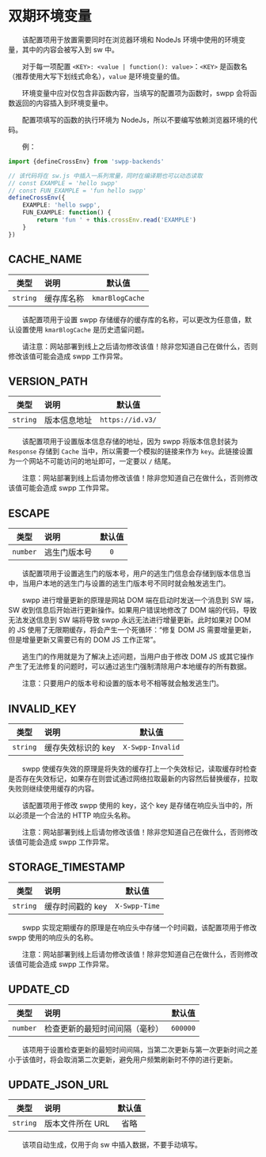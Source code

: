 # 双期环境变量

&emsp;&emsp;该配置项用于放置需要同时在浏览器环境和 NodeJs 环境中使用的环境变量，其中的内容会被写入到 sw 中。

&emsp;&emsp;对于每一项配置 `<KEY>: <value | function(): value>`：`<KEY>` 是函数名（推荐使用大写下划线式命名），`value` 是环境变量的值。

&emsp;&emsp;环境变量中应对仅包含非函数内容，当填写的配置项为函数时，swpp 会将函数返回的内容插入到环境变量中。

&emsp;&emsp;配置项填写的函数的执行环境为 NodeJs，所以不要编写依赖浏览器环境的代码。

&emsp;&emsp;例：

```typescript
import {defineCrossEnv} from 'swpp-backends'

// 该代码将在 sw.js 中插入一系列常量，同时在编译期也可以动态读取
// const EXAMPLE = 'hello swpp'
// const FUN_EXAMPLE = 'fun hello swpp'
defineCrossEnv({
    EXAMPLE: 'hello swpp',
    FUN_EXAMPLE: function() {
        return 'fun ' + this.crossEnv.read('EXAMPLE')
    }
})
```

## CACHE_NAME

|    类型    | 说明    |       默认值       |
|:--------:|:------|:---------------:|
| `string` | 缓存库名称 | `kmarBlogCache` |

&emsp;&emsp;该配置项用于设置 swpp 存储缓存的缓存库的名称，可以更改为任意值，默认设置使用 `kmarBlogCache` 是历史遗留问题。

&emsp;&emsp;请注意：网站部署到线上之后请勿修改该值！除非您知道自己在做什么，否则修改该值可能会造成 swpp 工作异常。

## VERSION_PATH

|    类型    | 说明     |       默认值        |
|:--------:|:-------|:----------------:|
| `string` | 版本信息地址 | `https://id.v3/` |

&emsp;&emsp;该配置项用于设置版本信息存储的地址，因为 swpp 将版本信息封装为 `Response` 存储到 `Cache` 当中，所以需要一个模拟的链接来作为 `key`。此链接设置为一个网站不可能访问的地址即可，一定要以 `/` 结尾。

&emsp;&emsp;注意：网站部署到线上后请勿修改该值！除非您知道自己在做什么，否则修改该值可能会造成 swpp 工作异常。

## ESCAPE

|    类型    | 说明     | 默认值 |
|:--------:|:-------|:---:|
| `number` | 逃生门版本号 | `0` |

&emsp;&emsp;该配置项用于设置逃生门的版本号，用户的逃生门信息会存储到版本信息当中，当用户本地的逃生门与设置的逃生门版本号不同时就会触发逃生门。

&emsp;&emsp;swpp 进行增量更新的原理是网站 DOM 端在启动时发送一个消息到 SW 端，SW 收到信息后开始进行更新操作。如果用户错误地修改了 DOM 端的代码，导致无法发送信息到 SW 端将导致 swpp 永远无法进行增量更新。此时如果对 DOM 的 JS 使用了无限期缓存，将会产生一个死循环：“修复 DOM JS 需要增量更新，但是增量更新又需要已有的 DOM JS 工作正常”。

&emsp;&emsp;逃生门的作用就是为了解决上述问题，当用户由于修改 DOM JS 或其它操作产生了无法修复的问题时，可以通过逃生门强制清除用户本地缓存的所有数据。

&emsp;&emsp;注意：只要用户的版本号和设置的版本号不相等就会触发逃生门。

## INVALID_KEY

|    类型    | 说明          |       默认值        |
|:--------:|:------------|:----------------:|
| `string` | 缓存失效标识的 key | `X-Swpp-Invalid` |

&emsp;&emsp;swpp 使缓存失效的原理是将失效的缓存打上一个失效标记，读取缓存时检查是否存在失效标记，如果存在则尝试通过网络拉取最新的内容然后替换缓存，拉取失败则继续使用缓存的内容。

&emsp;&emsp;该配置项用于修改 swpp 使用的 key，这个 key 是存储在响应头当中的，所以必须是一个合法的 HTTP 响应头名称。

&emsp;&emsp;注意：网站部署到线上后请勿修改该值！除非您知道自己在做什么，否则修改该值可能会造成 swpp 工作异常。

## STORAGE_TIMESTAMP

|    类型    | 说明         |      默认值      |
|:--------:|:-----------|:-------------:|
| `string` | 缓存时间戳的 key | `X-Swpp-Time` |

&emsp;&emsp;swpp 实现定期缓存的原理是在响应头中存储一个时间戳，该配置项用于修改 swpp 使用的响应头的名称。

&emsp;&emsp;注意：网站部署到线上后请勿修改该值！除非您知道自己在做什么，否则修改该值可能会造成 swpp 工作异常。

## UPDATE_CD

|    类型    | 说明              |   默认值    |
|:--------:|:----------------|:--------:|
| `number` | 检查更新的最短时间间隔（毫秒） | `600000` |

&emsp;&emsp;该项用于设置检查更新的最短时间间隔，当第二次更新与第一次更新时间之差小于该值时，将会取消第二次更新，避免用户频繁刷新时不停的进行更新。

## UPDATE_JSON_URL

|    类型    | 说明         | 默认值 |
|:--------:|:-----------|:---:|
| `string` | 版本文件所在 URL | 省略  |

&emsp;&emsp;该项自动生成，仅用于向 sw 中插入数据，不要手动填写。